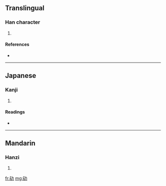 ==Translingual==

===Han character===
{{Han char|rn=19|rad=力|as=05|sn=7|four=|canj=一口大尸 (MRKS)}}

# {{defn|Han|sort=力05}}

====References====
* {{Han ref|kx=0147.060|dkj=02322|dj=0331.090|hdz=10368.050|uh=52AF|ud=21167}}

----

==Japanese==

===Kanji===
{{ja-kanji|grade=|rs=力05}}

# {{defn|Japanese|sort=力05}}

====Readings====
* {{ja-readings|on=[[しょ]] (sho)|kun=[[つよい]] (tsuyoi)}}

----

==Mandarin==

===Hanzi===
{{cmn-hanzi|pin=[[zhū]] ([[zhu1]])|wg=chu<sup>1</sup>}}

# {{defn|Mandarin|sort=力05}}

[[fr:劯]]
[[mg:劯]]